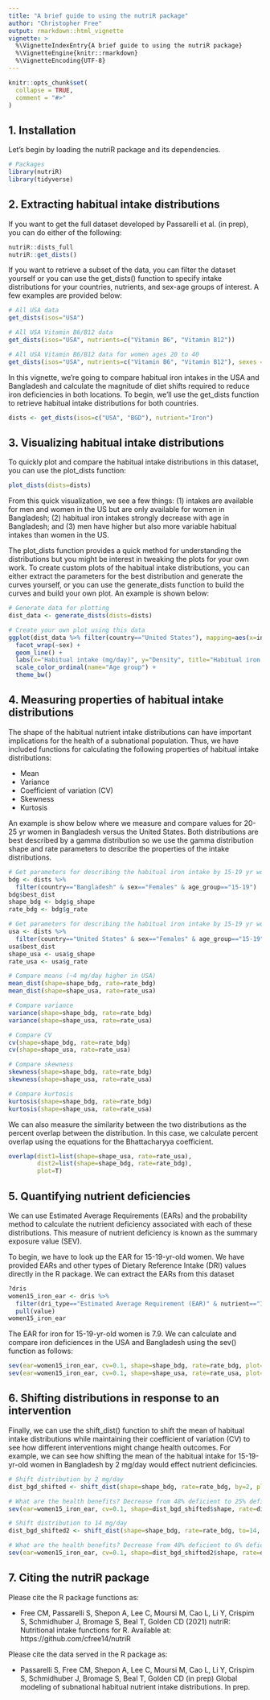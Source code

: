 ```yaml
---
title: "A brief guide to using the nutriR package"
author: "Christopher Free"
output: rmarkdown::html_vignette
vignette: >
  %\VignetteIndexEntry{A brief guide to using the nutriR package}
  %\VignetteEngine{knitr::rmarkdown}
  %\VignetteEncoding{UTF-8}
---
```


```r
knitr::opts_chunk$set(
  collapse = TRUE,
  comment = "#>"
)
```

## 1. Installation

Let's begin by loading the nutriR package and its dependencies.

```r
# Packages
library(nutriR)
library(tidyverse)
```


## 2. Extracting habitual intake distributions

If you want to get the full dataset developed by Passarelli et al. (in prep), you can do either of the following:

```r
nutriR::dists_full
nutriR::get_dists()
```

If you want to retrieve a subset of the data, you can filter the dataset yourself or you can use the get_dists() function to specify intake distributions for your countries, nutrients, and sex-age groups of interest. A few examples are provided below:

```r
# All USA data
get_dists(isos="USA")

# All USA Vitamin B6/B12 data
get_dists(isos="USA", nutrients=c("Vitamin B6", "Vitamin B12"))

# All USA Vitamin B6/B12 data for women ages 20 to 40
get_dists(isos="USA", nutrients=c("Vitamin B6", "Vitamin B12"), sexes = "F", ages = 20:40)
```

In this vignette, we're going to compare habitual iron intakes in the USA and Bangladesh and calculate the magnitude of diet shifts required to reduce iron deficiencies in both locations. To begin, we'll use the get_dists function to retrieve habitual intake distributions for both countries.

```r
dists <- get_dists(isos=c("USA", "BGD"), nutrient="Iron")
```


## 3. Visualizing habitual intake distributions

To quickly plot and compare the habitual intake distributions in this dataset, you can use the plot_dists function:

```r
plot_dists(dists=dists)
```

From this quick visualization, we see a few things: (1) intakes are available for men and women in the US but are only available for women in Bangladesh; (2) habitual iron intakes strongly decrease with age in Bangladesh; and (3) men have higher but also more variable habitual intakes than women in the US.

The plot_dists function provides a quick method for understanding the distributions but you might be interest in tweaking the plots for your own work. To create custom plots of the habitual intake distributions, you can either extract the parameters for the best distribution and generate the curves yourself, or you can use the generate_dists function to build the curves and build your own plot. An example is shown below:

```r
# Generate data for plotting
dist_data <- generate_dists(dists=dists)

# Create your own plot using this data
ggplot(dist_data %>% filter(country=="United States"), mapping=aes(x=intake, y=density, color=age_group)) +
  facet_wrap(~sex) +
  geom_line() +
  labs(x="Habitual intake (mg/day)", y="Density", title="Habitual iron intake in the United States") +
  scale_color_ordinal(name="Age group") +
  theme_bw()
```


## 4. Measuring properties of habitual intake distributions

The shape of the habitual nutrient intake distributions can have important implications for the health of a subnational population. Thus, we have included functions for calculating the following properties of habitual intake distributions:

* Mean
* Variance
* Coefficient of variation (CV)
* Skewness
* Kurtosis

An example is show below where we measure and compare values for 20-25 yr women in Bangladesh versus the United States. Both distributions are best described by a gamma distribution so we use the gamma distribution shape and rate parameters to describe the properties of the intake distributions.

```r
# Get parameters for describing the habitual iron intake by 15-19 yr women in Bangladesh
bdg <- dists %>%
  filter(country=="Bangladesh" & sex=="Females" & age_group=="15-19")
bdg$best_dist
shape_bdg <- bdg$g_shape
rate_bdg <- bdg$g_rate

# Get parameters for describing the habitual iron intake by 15-19 yr women in United States
usa <- dists %>%
  filter(country=="United States" & sex=="Females" & age_group=="15-19")
usa$best_dist
shape_usa <- usa$g_shape
rate_usa <- usa$g_rate

# Compare means (~4 mg/day higher in USA)
mean_dist(shape=shape_bdg, rate=rate_bdg)
mean_dist(shape=shape_usa, rate=rate_usa)

# Compare variance
variance(shape=shape_bdg, rate=rate_bdg)
variance(shape=shape_usa, rate=rate_usa)

# Compare CV
cv(shape=shape_bdg, rate=rate_bdg)
cv(shape=shape_usa, rate=rate_usa)

# Compare skewness
skewness(shape=shape_bdg, rate=rate_bdg)
skewness(shape=shape_usa, rate=rate_usa)

# Compare kurtosis
kurtosis(shape=shape_bdg, rate=rate_bdg)
kurtosis(shape=shape_usa, rate=rate_usa)
```

We can also measure the similarity between the two distributions as the percent overlap between the distribution. In this case, we calculate percent overlap using the equations for the Bhattacharyya coefficient.

```r
overlap(dist1=list(shape=shape_usa, rate=rate_usa),
        dist2=list(shape=shape_bdg, rate=rate_bdg),
        plot=T)
```


## 5. Quantifying nutrient deficiencies

We can use Estimated Average Requirements (EARs) and the probability method to calculate the nutrient deficiency associated with each of these distributions. This measure of nutrient deficiency is known as the summary exposure value (SEV).

To begin, we have to look up the EAR for 15-19-yr-old women. We have provided EARs and other types of Dietary Reference Intake (DRI) values directly in the R package. We can extract the EARs from this dataset

```r
?dris
women15_iron_ear <- dris %>%
  filter(dri_type=="Estimated Average Requirement (EAR)" & nutrient=="Iron" & sex_stage=="Women" & age_range=="14-18 yr") %>%
  pull(value)
women15_iron_ear
```

The EAR for iron for 15-19-yr-old women is 7.9. We can calculate and compare iron deficiences in the USA and Bangladesh using the sev() function as follows:

```r
sev(ear=women15_iron_ear, cv=0.1, shape=shape_bdg, rate=rate_bdg, plot=T)
sev(ear=women15_iron_ear, cv=0.1, shape=shape_usa, rate=rate_usa, plot=T)
```


## 6. Shifting distributions in response to an intervention

Finally, we can use the shift_dist() function to shift the mean of habitual intake distributions while maintaining their coefficient of variation (CV) to see how different interventions might change health outcomes. For example, we can see how shifting the mean of the habitual intake for 15-19-yr-old women in Bangladesh by 2 mg/day would effect nutrient deficincies.

```r
# Shift distribution by 2 mg/day
dist_bgd_shifted <- shift_dist(shape=shape_bdg, rate=rate_bdg, by=2, plot=T)

# What are the health benefits? Decrease from 48% deficient to 25% deficient
sev(ear=women15_iron_ear, cv=0.1, shape=dist_bgd_shifted$shape, rate=dist_bgd_shifted$rate, plot=T)

# Shift distribution to 14 mg/day
dist_bgd_shifted2 <- shift_dist(shape=shape_bdg, rate=rate_bdg, to=14, plot=T)

# What are the health benefits? Decrease from 48% deficient to 6% deficient
sev(ear=women15_iron_ear, cv=0.1, shape=dist_bgd_shifted2$shape, rate=dist_bgd_shifted2$rate, plot=T)
```


## 7. Citing the nutriR package

Please cite the R package functions as:

* Free CM, Passarelli S, Shepon A, Lee C, Moursi M, Cao L, Li Y, Crispim S, Schmidhuber J, Bromage S, Beal T, Golden CD (2021) nutriR: Nutritional intake functions for R. Available at: https://github.com/cfree14/nutriR

Please cite the data served in the R package as:

* Passarelli S, Free CM, Shepon A, Lee C, Moursi M, Cao L, Li Y, Crispim S, Schmidhuber J, Bromage S, Beal T, Golden CD (in prep) Global modeling of subnational habitual nutrient intake distributions. In prep.

